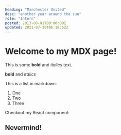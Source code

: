 ```yaml
---
heading: "Manchester United"
desc: "another year around the sun"
role: "Intern"
posted: 2013-08-01T09:00:00Z
updated: 2021-07-30T06:18:52Z
---
```


# Welcome to my MDX page!

This is some **bold** and _italics_ text.

**bold** and _italics_

This is a list in markdown:

1. One
2. Two
3. Three

Checkout my React component:

## Nevermind!
